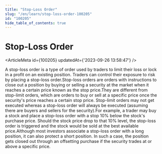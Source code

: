 ```yaml
---
title: "Stop-Loss Order"
slug: "/en/learn/stop-loss-order-100205"
id: "100205"
hide_table_of_contents: true
---
```



# Stop-Loss Order

<ArticleMeta id={100205} updatedAt={'2023-09-26 13:58:47'} />
<div className='border-solid border-b border-t-0 my-4 border-[var(--ifm-color-gray-300)]' />

A stop-loss order is a type of order used by traders to limit their loss or lock in a profit on an existing position. Traders can control their exposure to risk by placing a stop-loss order.Stop-loss orders are orders with instructions to close out a position by buying or selling a security at the market when it reaches a certain price known as the stop price.They are different from stop-limit orders, which are orders to buy or sell at a specific price once the security's price reaches a certain stop price. Stop-limit orders may not get executed whereas a stop-loss order will always be executed (assuming there are buyers and sellers for the security).For example, a trader may buy a stock and place a stop-loss order with a stop 10% below the stock's purchase price. Should the stock price drop to that 10% level, the stop-loss order is triggered and the stock would be sold at the best available price.Although most investors associate a stop-loss order with a long position, it can also protect a short position. In such a case, the position gets closed out through an offsetting purchase if the security trades at or above a specific price.
